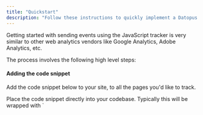 ```yaml
---
title: "Quickstart"
description: "Follow these instructions to quickly implement a Datopus web tracker with default configuration."
---
```


Getting started with sending events using the JavaScript tracker is very similar to other web analytics vendors like Google Analytics, Adobe Analytics, etc.

The process involves the following high level steps:

#### Adding the code snippet

Add the code snippet below to your site, to all the pages you'd like to track.

<Tip>
  Place the code snippet directly into your codebase. Typically this will be wrapped with `<script>` and placed into the `<head>` element of your page or in a similar suitable location if using a Single Page Application framework.
</Tip>

```javascript JS
((d,a,t,o,p,u,s)=>{if(!d[p]){let e=p+":sourceFeature";t.setItem(e,""),d.GlobalDatopusNamespace=d.GlobalDatopusNamespace||[],d.GlobalDatopusNamespace.push(p),d[p]=function(){"trackFeature"===arguments[0]&&(arguments.length<3&&Array.prototype.push.call(arguments,{}),arguments[2].sourceFeature=t.getItem(e),t.setItem(e,arguments[1])),(d[p].q=d[p].q||[]).push(arguments)},d[p].q=d[p].q||[],u=a.createElement("script"),s=a.getElementsByTagName("script")[0],u.async=1,u.src="https://datopus.blob.core.windows.net/scripts/ds.min.js",s.parentNode.insertBefore(u,s)}})(window,document,localStorage,0,"datopus");
```

#### Configuring a tracker

Configure an instance of the tracker by calling `newTracker` with your desired properties.

```javascript JS
window.datopus('newTracker', 'www.tracked_domain.com')
```

where [`www.tracked_domain.com`](https://www.tracked_domain.com) is one of domains you specified in the Datopus Dashboard.

<Tip />

<CardGroup cols={2}>
  <Card title="Manual Event Tracking">
    [Here is a Link](/manual-tracking)
  </Card>

  <Card title="Automatic Event Tracking">
    [Here is a Link](/auto-tracking)
  </Card>
</CardGroup>